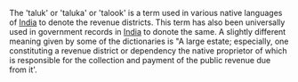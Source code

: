 The 'taluk' or 'taluka' or 'talook' is a term used in various native languages of [[India]] to denote the revenue districts.  This term has also been universally used in government records in [[India]] to donote the same. A slightly different meaning given by some of the dictionaries is "A large estate; especially, one constituting a revenue district or dependency the native proprietor of which is responsible for the collection and payment of the public revenue due from it'.